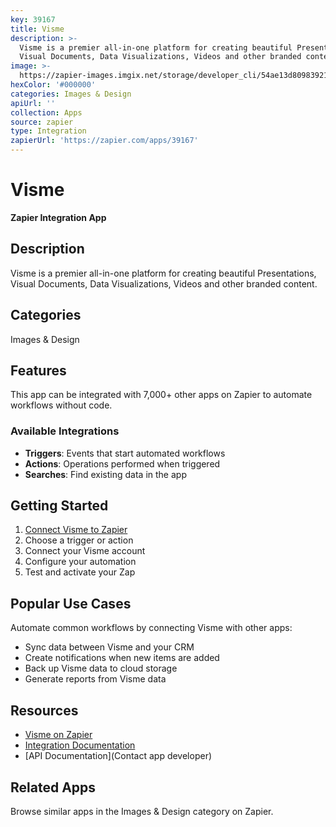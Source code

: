 ```yaml
---
key: 39167
title: Visme
description: >-
  Visme is a premier all-in-one platform for creating beautiful Presentations,
  Visual Documents, Data Visualizations, Videos and other branded content.
image: >-
  https://zapier-images.imgix.net/storage/developer_cli/54ae13d809839219015690d906ab9132.png?auto=format%2Ccompress&ixlib=python-3.0.0&q=50
hexColor: '#000000'
categories: Images & Design
apiUrl: ''
collection: Apps
source: zapier
type: Integration
zapierUrl: 'https://zapier.com/apps/39167'
---
```

# Visme

**Zapier Integration App**

## Description

Visme is a premier all-in-one platform for creating beautiful Presentations, Visual Documents, Data Visualizations, Videos and other branded content.

## Categories

Images & Design

## Features

This app can be integrated with 7,000+ other apps on Zapier to automate workflows without code.

### Available Integrations

- **Triggers**: Events that start automated workflows
- **Actions**: Operations performed when triggered
- **Searches**: Find existing data in the app

## Getting Started

1. [Connect Visme to Zapier](https://zapier.com/apps/39167)
2. Choose a trigger or action
3. Connect your Visme account
4. Configure your automation
5. Test and activate your Zap

## Popular Use Cases

Automate common workflows by connecting Visme with other apps:

- Sync data between Visme and your CRM
- Create notifications when new items are added
- Back up Visme data to cloud storage
- Generate reports from Visme data

## Resources

- [Visme on Zapier](https://zapier.com/apps/39167)
- [Integration Documentation](https://zapier.com/apps/39167/integrations)
- [API Documentation](Contact app developer)

## Related Apps

Browse similar apps in the Images & Design category on Zapier.

